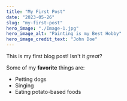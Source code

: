 ```yaml
---
title: "My First Post"
date: "2023-05-26"
slug: "my-first-post"
hero_image: "./Image-1.jpg"
hero_image_alt: "Painting is my Best Hobby"
hero_image_credit_text: "John Doe"
---
```


This is my first blog post! Isn't it *great*?

Some of my **favorite** things are:

* Petting dogs
* Singing
* Eating potato-based foods
